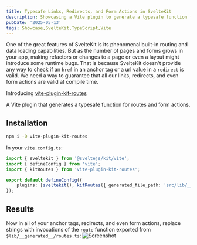 ```yaml
---
title: Typesafe Links, Redirects, and Form Actions in SvelteKit
description: Showcasing a Vite plugin to generate a typesafe function for routes and form actions
pubDate: '2025-05-13'
tags: Showcase,SvelteKit,TypeScript,Vite
---
```


One of the great features of SvelteKit is its phenomenal built-in routing and data loading capabilities. But as the number of pages and forms grows in your app, making refactors or changes to a page or even a layout might introduce some runtime bugs. That is because SvelteKit doesn't provide any way to check if an `href` in an anchor tag or a url value in a `redirect` is valid. We need a way to guarantee that all our links, redirects, and even form actions are valid at compile time.

Introducing [vite-plugin-kit-routes](https://www.kitql.dev/docs/tools/06_vite-plugin-kit-routes)

A Vite plugin that generates a typesafe function for routes and form actions.

## Installation

```bash
npm i -D vite-plugin-kit-routes
```

In your `vite.config.ts`:

```ts {3, 6}
import { sveltekit } from '@sveltejs/kit/vite';
import { defineConfig } from 'vite';
import { kitRoutes } from 'vite-plugin-kit-routes';

export default defineConfig({
	plugins: [sveltekit(), kitRoutes({ generated_file_path: 'src/lib/__generated__/routes.ts' })],
});
```

## Results

Now in all of your anchor tags, redirects, and even form actions, replace strings with invocations of the `route` function exported from `$lib/__generated__/routes.ts`:
![Screenshot](/content/typesafe-links-redirects-svelte/Screenshot.png)
